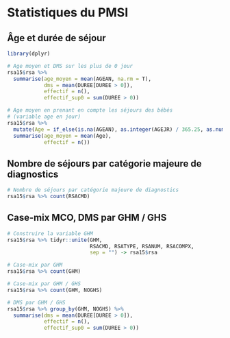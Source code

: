 # Statistiques du PMSI


## Âge et durée de séjour

```r
library(dplyr)

# Age moyen et DMS sur les plus de 0 jour
rsa15$rsa %>% 
  summarise(age_moyen = mean(AGEAN, na.rm = T),
            dms = mean(DUREE[DUREE > 0]),
            effectif = n(),
            effectif_sup0 = sum(DUREE > 0))

# Age moyen en prenant en compte les séjours des bébés 
# (variable age en jour) 
rsa15$rsa %>% 
  mutate(Age = if_else(is.na(AGEAN), as.integer(AGEJR) / 365.25, as.numeric(AGEAN))) %>%
  summarise(age_moyen = mean(Age),
            effectif = n())

```

## Nombre de séjours par catégorie majeure de diagnostics

```r
# Nombre de séjours par catégorie majeure de diagnostics
rsa15$rsa %>% count(RSACMD)
```

## Case-mix MCO, DMS par GHM / GHS

```r
# Construire la variable GHM
rsa15$rsa %>% tidyr::unite(GHM, 
                           RSACMD, RSATYPE, RSANUM, RSACOMPX,
                           sep = "") -> rsa15$rsa

# Case-mix par GHM
rsa15$rsa %>% count(GHM)

# Case-mix par GHM / GHS
rsa15$rsa %>% count(GHM, NOGHS)

# DMS par GHM / GHS
rsa15$rsa %>% group_by(GHM, NOGHS) %>%
  summarise(dms = mean(DUREE[DUREE > 0]),
            effectif = n(),
            effectif_sup0 = sum(DUREE > 0))
```

